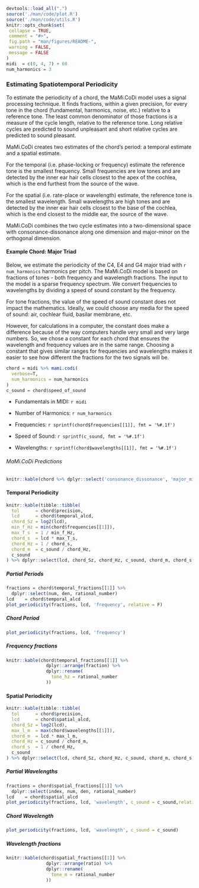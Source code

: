 ```r
devtools::load_all(".")
source('./man/code/plot.R')
source('./man/code/utils.R')
knitr::opts_chunk$set(
 collapse = TRUE,
 comment = "#>",
 fig.path = "man/figures/README-",
 warning = FALSE,
 message = FALSE
)
midi  = c(0, 4, 7) + 60
num_harmonics = 3
```

### Estimating Spatiotemporal Periodicity

To estimate the periodicity of a chord, the MaMi.CoDi model uses a signal 
processing technique. It finds fractions, within a given precision, 
for every tone in the chord (fundamental, harmonics, noise, etc.) relative to 
a reference tone. The least common denominator of those fractions is a measure of the 
cycle length, relative to the reference tone. Long relative cycles are predicted 
to sound unpleasant and short relative cycles are predicted to sound pleasant. \

MaMi.CoDi creates two estimates of the chord's period: a temporal estimate and 
a spatial estimate.\

For the temporal (i.e. phase-locking or frequency) estimate the reference tone is the 
smallest frequency. Small frequencies are low tones and are detected by the inner 
ear hair cells closest to the apex of the cochlea, which is the end furthest from
the source of the wave.\

For the spatial (i.e. rate-place or wavelength) estimate, the reference tone is the 
smallest wavelength. Small wavelengths are high tones and are detected by the 
inner ear hair cells closest to the base of the cochlea, which is the end closest 
to the middle ear, the source of the wave. \

MaMi.CoDi combines the two cycle estimates into a two-dimensional space with 
consonance-dissonance along one dimension and major-minor on the orthogonal dimension.

#### Example Chord: Major Triad

Below, we estimate the periodicity of the C4, E4 and G4 major triad 
with `r num_harmonics` harmonics per pitch. The MaMi.CoDi model is based on 
fractions of tones - both frequency and wavelength fractions. The input to the model 
is a sparse frequency spectrum. We convert frequencies to wavelengths by 
dividing a speed of sound constant by the frequency.\

For tone fractions, the value of the speed of sound constant does not impact the 
mathematics. Ideally, we could choose any media for the speed of sound: 
air, cochlear fluid, basilar membrane, etc. 

However, for calculations in a computer, the constant does make a difference because 
of the way computers handle very small and very large numbers. So, we chose a 
constant for each chord that ensures the wavelength and frequency values
are in the same range. Choosing a constant that gives similar ranges for 
frequencies and wavelengths makes it easier to see how different the fractions for the
two signals will be.

```r
chord = midi %>% mami.codi(
  verbose=T,
  num_harmonics = num_harmonics
)
c_sound = chord$speed_of_sound
```

* Fundamentals in MIDI: `r midi`\

* Number of Harmonics: `r num_harmonics`

* Frequencies: `r sprintf(chord$frequencies[[1]], fmt = '%#.1f')`\

* Speed of Sound: `r sprintf(c_sound, fmt = '%#.1f')`

* Wavelengths: `r sprintf(chord$wavelengths[[1]], fmt = '%#.1f')`\

###### MaMi.CoDi Predictions
```r
knitr::kable(chord %>% dplyr::select('consonance_dissonance', 'major_minor', 'temporal_consonance', 'spatial_consonance'))
```

#### Temporal Periodicity
```r
knitr::kable(tibble::tibble(
  tol      = chord$precision,
  lcd      = chord$temporal_alcd,
  chord_Sz = log2(lcd),
  min_f_Hz = min(chord$frequencies[[1]]),
  max_T_s  = 1 / min_f_Hz,
  chord_s  = lcd * max_T_s,
  chord_Hz = 1 / chord_s,
  chord_m  = c_sound / chord_Hz,
  c_sound
) %>% dplyr::select(lcd, chord_Sz, chord_Hz, c_sound, chord_m, chord_s, tol))
```

##### Partial Periods

```r
fractions = chord$temporal_fractions[[1]] %>% 
  dplyr::select(num, den, rational_number)
lcd    = chord$temporal_alcd
plot_periodicity(fractions, lcd, 'frequency', relative = F)
```

##### Chord Period

```r
plot_periodicity(fractions, lcd, 'frequency')
```

##### Frequency fractions
```r
knitr::kable(chord$temporal_fractions[[1]] %>% 
               dplyr::arrange(fraction) %>% 
               dplyr::rename(
                 tone_hz = rational_number
               ))
```

#### Spatial Periodicity
```r
knitr::kable(tibble::tibble(
  tol      = chord$precision,
  lcd      = chord$spatial_alcd,
  chord_Sz = log2(lcd),
  max_l_m  = max(chord$wavelengths[[1]]),
  chord_m  = lcd * max_l_m,
  chord_Hz = c_sound / chord_m,
  chord_s  = 1 / chord_Hz,
  c_sound
) %>% dplyr::select(lcd, chord_Sz, chord_Hz, c_sound, chord_m, chord_s, tol))
```

##### Partial Wavelengths

```r
fractions = chord$spatial_fractions[[1]] %>%
  dplyr::select(index, num, den, rational_number)
lcd    = chord$spatial_alcd
plot_periodicity(fractions, lcd, 'wavelength', c_sound = c_sound,relative = F)
```

##### Chord Wavelength

```r
plot_periodicity(fractions, lcd, 'wavelength', c_sound = c_sound)
```

##### Wavelength fractions
```r
knitr::kable(chord$spatial_fractions[[1]] %>% 
               dplyr::arrange(ratio) %>% 
               dplyr::rename(
                 tone_m = rational_number
               ))
```
